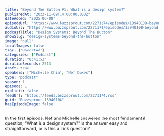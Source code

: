 ```yaml
---
title: "Beyond The Button #1: What is a design system?"
publishedAt: "2023-11-09T14:00:00.000Z"
dateAdded: "2025-06-08"
episodeUrl: "https://www.buzzsprout.com/2271174/episodes/13940108-beyond-the-button-1-what-is-a-design-system.mp3"
audioUrl: "https://www.buzzsprout.com/2271174/episodes/13940108-beyond-the-button-1-what-is-a-design-system.mp3"
podcastTitle: "Design Systems: Beyond The Button"
showSlug: "design-systems-beyond-the-button"
image: "null"
localImages: false
tags: ["Unsorted"]
categories: ["Podcast"]
duration: "0:41:53"
durationSeconds: 2513
draft: true
speakers: ["Michelle Chin", "Nef Dukes"]
type: "podcast"
season: 1
episode: 1
explicit: false
feedUrl: "https://feeds.buzzsprout.com/2271174.rss"
guid: "Buzzsprout-13940108"
hasEpisodeImage: false
---
```

In the first episode, Nef and Michelle answered the most fundamental question, “What is a design system?” Is the answer easy and straightforward, or is this a trick question?
